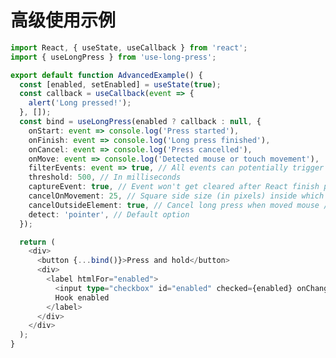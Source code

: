 # 高级使用示例

```ts
import React, { useState, useCallback } from 'react';
import { useLongPress } from 'use-long-press';

export default function AdvancedExample() {
  const [enabled, setEnabled] = useState(true);
  const callback = useCallback(event => {
    alert('Long pressed!');
  }, []);
  const bind = useLongPress(enabled ? callback : null, {
    onStart: event => console.log('Press started'),
    onFinish: event => console.log('Long press finished'),
    onCancel: event => console.log('Press cancelled'),
    onMove: event => console.log('Detected mouse or touch movement'),
    filterEvents: event => true, // All events can potentially trigger long press (same as 'undefined')
    threshold: 500, // In milliseconds
    captureEvent: true, // Event won't get cleared after React finish processing it
    cancelOnMovement: 25, // Square side size (in pixels) inside which movement won't cancel long press
    cancelOutsideElement: true, // Cancel long press when moved mouse / pointer outside element while pressing
    detect: 'pointer', // Default option
  });

  return (
    <div>
      <button {...bind()}>Press and hold</button>
      <div>
        <label htmlFor="enabled">
          <input type="checkbox" id="enabled" checked={enabled} onChange={() => setEnabled(current => !current)} />
          Hook enabled
        </label>
      </div>
    </div>
  );
}
```
